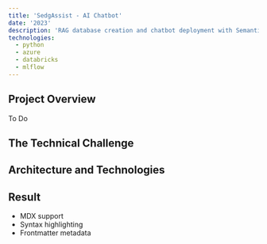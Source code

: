 ```yaml
---
title: 'SedgAssist - AI Chatbot'
date: '2023'
description: 'RAG database creation and chatbot deployment with Semantic Kernel'
technologies:
  - python
  - azure
  - databricks
  - mlflow
---
```


## Project Overview

To Do

## The Technical Challenge

## Architecture and Technologies

## Result

- MDX support
- Syntax highlighting
- Frontmatter metadata 